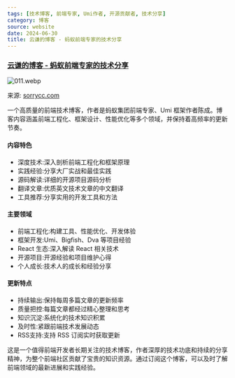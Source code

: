```yaml
---
tags: [技术博客, 前端专家, Umi作者, 开源贡献者, 技术分享]
category: 博客
source: website
date: 2024-06-30
title: 云谦的博客 - 蚂蚁前端专家的技术分享
---
```


### [云谦的博客 - 蚂蚁前端专家的技术分享](https://sorrycc.com/)

![011.webp](https://img.mengpeng.tech/i/2024/11/24/6742f9b4a3b81.webp)

来源: [sorrycc.com](https://sorrycc.com/)

一个高质量的前端技术博客，作者是蚂蚁集团前端专家、Umi 框架作者陈成。博客内容涵盖前端工程化、框架设计、性能优化等多个领域，并保持着高频率的更新节奏。

#### 内容特色
- 深度技术:深入剖析前端工程化和框架原理
- 实践经验:分享大厂实战和最佳实践
- 源码解读:详细的开源项目源码分析
- 翻译文章:优质英文技术文章的中文翻译
- 工具推荐:分享实用的开发工具和方法

#### 主要领域
- 前端工程化:构建工具、性能优化、开发体验
- 框架开发:Umi、Bigfish、Dva 等项目经验
- React 生态:深入解读 React 相关技术
- 开源项目:开源经验和项目维护心得
- 个人成长:技术人的成长和经验分享

#### 更新特点
- 持续输出:保持每周多篇文章的更新频率
- 质量把控:每篇文章都经过精心整理和思考
- 知识沉淀:系统化的技术知识积累
- 及时性:紧跟前端技术发展动态
- RSS支持:支持 RSS 订阅实时获取更新

这是一个值得前端开发者长期关注的技术博客，作者深厚的技术功底和持续的分享精神，为整个前端社区贡献了宝贵的知识资源。通过订阅这个博客，可以及时了解前端领域的最新进展和实践经验。
